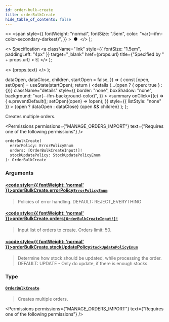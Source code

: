 ```yaml
---
id: order-bulk-create
title: orderBulkCreate
hide_table_of_contents: false
---
```


  <>
    <span
      style={{
        fontWeight: "normal",
        fontSize: ".5em",
        color: "var(--ifm-color-secondary-darkest)",
      }}
    >
      &nbsp;●&nbsp;
    </span>
  </>
);

  <>
    Specification
    <a
      className="link"
      style={{ fontSize: "1.5em", paddingLeft: "4px" }}
      target="\_blank"
      href={props.url}
      title={"Specified by " + props.url}
    >
      ⎘
    </a>
  </>
);

  <>
    <span className={props.class}>{props.text}</span>
  </>
);


  dataOpen,
  dataClose,
  children,
  startOpen = false,
}) => {
  const [open, setOpen] = useState(startOpen);
  return (
    <details
      {...(open ? { open: true } : {})}
      className="details"
      style={{
        border: "none",
        boxShadow: "none",
        background: "var(--ifm-background-color)",
      }}
    >
      <summary
        onClick={(e) => {
          e.preventDefault();
          setOpen((open) => !open);
        }}
        style={{ listStyle: "none" }}
      >
        {open ? dataOpen : dataClose}
      </summary>
      {open && children}
    </details>
  );
};

Creates multiple orders.

<Badge text="Added in Saleor 3.14" class="secondary margin-bottom--sm" />

<FeaturePreview />

<Permissions
  permissions={"MANAGE_ORDERS_IMPORT"}
  text={"Requires one of the following permissions"}
/>

```graphql
orderBulkCreate(
  errorPolicy: ErrorPolicyEnum
  orders: [OrderBulkCreateInput!]!
  stockUpdatePolicy: StockUpdatePolicyEnum
): OrderBulkCreate
```

### Arguments

#### [<code style={{ fontWeight: 'normal' }}>orderBulkCreate.<b>errorPolicy</b></code>](#)<Bullet />[`ErrorPolicyEnum`](../../../api-reference/miscellaneous/enums/error-policy-enum) <Badge class="badge badge--secondary" text="enum"/>

> Policies of error handling. DEFAULT: REJECT_EVERYTHING

#### [<code style={{ fontWeight: 'normal' }}>orderBulkCreate.<b>orders</b></code>](#)<Bullet />[`[OrderBulkCreateInput!]!`](../../../api-reference/orders/inputs/order-bulk-create-input) <Badge class="badge badge--secondary" text="non-null"/> <Badge class="badge badge--secondary" text="input"/>

> Input list of orders to create. Orders limit: 50.

#### [<code style={{ fontWeight: 'normal' }}>orderBulkCreate.<b>stockUpdatePolicy</b></code>](#)<Bullet />[`StockUpdatePolicyEnum`](../../../api-reference/miscellaneous/enums/stock-update-policy-enum) <Badge class="badge badge--secondary" text="enum"/>

> Determine how stock should be updated, while processing the order. DEFAULT: UPDATE - Only do update, if there is enough stocks.

### Type

#### [`OrderBulkCreate`](../../../api-reference/orders/objects/order-bulk-create) <Badge class="badge badge--secondary" text="object"/>

> Creates multiple orders.
>
> <Badge text="Added in Saleor 3.14" class="secondary margin-bottom--sm" />
>
> <FeaturePreview />

<Permissions
  permissions={"MANAGE_ORDERS_IMPORT"}
  text={"Requires one of the following permissions"}
/>


